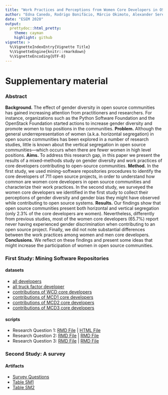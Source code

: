 ```yaml
---
title: "Work Practices and Perceptions from Women Core Developers in OSS Communities"
author: "Edna Canedo, Rodrigo Bonifácio, Márcio Okimoto, Alexander Serebrenik, Gustavo Pinto, and Eduardo Monteiro"
date: "ESEM 2020"
output:
  prettydoc::html_pretty:
    theme: cayman
    highlight: github
vignette: >
  %\VignetteIndexEntry{Vignette Title}
  %\VignetteEngine{knitr::rmarkdown}
  %\VignetteEncoding{UTF-8}
---
```


# Supplementary material

### Abstract 

**Background.** The effect of gender diversity in open source communities has gained increasing attention from practitioners and researchers. For instance, organizations such as the Python Software Foundation and the OpenStack Foundation started actions to increase gender diversity and promote women to top positions in the communities. **Problem.** Although the general underrepresentation of women (a.k.a. horizontal segregation) in open source communities has been explored in a number of research studies, little is known about the vertical segregation in open source communities---which occurs when there are fewer women in high level positions. **Aims.** To address this research gap, in this paper we present the results of a mixed-methods study on gender diversity and work practices of core developers contributing to open-source communities. **Method.** In the first study, we used mining-software repositories procedures to identify the core developers of 711 open source projects, in order to understand how common are women core developers in open source communities and characterize their work practices. In the second study, we surveyed the women core developers we identified in the first study to collect their perceptions of gender diversity and gender bias they might have observed while contributing to open source systems. **Results.** Our findings show that open source communities present both horizontal and vertical segregation (only 2.3% of the core developers are women). Nevertheless, differently from previous studies, most of the women core developers (65.7%) report never having experienced gender discrimination when contributing to an open source project. Finally, we did not note substantial differences between the work practices among women and men core developers. **Conclusions.** We reflect on these findings and present some ideas that might increase the participation of women in open source communities. 

### First Study: Mining Software Repositories 

#### datasets
   * [all developers](./datasets/all_commiters_repo.csv)
   * [all truck factor developer](./datasets/tf.csv)
   * [contributions of WCD core developers](./datasets/commits_female_categorized.csv)
   * [contributions of MCD1 core developers](./datasets/commits_male_s1_categorized.csv)
   * [contributions of MCD2 core developers](./datasets/commits_male_s2_categorized.csv)
   * [contributions of MCD3 core developers](./datasets/commits_male_s3_categorized.csv)
   

#### scripts
   * Research Question 1: [RMD File](./datasets/RQ1.Rmd) | [HTML File](./datasets/RQ1.html)
   * Research Question 2: [RMD File](./datasets/RQ2.Rmd) | [RMD File](./datasets/RQ2.html)
   * Research Question 3: [RMD File](./datasets/RQ3.Rmd) | [RMD File](./datasets/RQ3.html)
   

### Second Study: A survey 

#### Artifacts 

   * [Survey Questions](./survey/questions.html)
   * [Table SM1](./survey/tableSM1.html)
   * [Table SM2](./survey/tableSM2.html)
   
